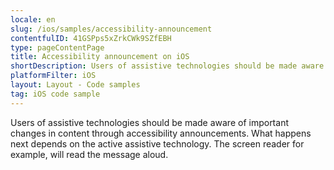 ```yaml
---
locale: en
slug: /ios/samples/accessibility-announcement
contentfulID: 41GSPps5xZrkCWk9SZfEBH
type: pageContentPage
title: Accessibility announcement on iOS
shortDescription: Users of assistive technologies should be made aware of important changes in content through accessibility announcements.
platformFilter: iOS
layout: Layout - Code samples
tag: iOS code sample
---
```


Users of assistive technologies should be made aware of important changes in content through accessibility announcements. What happens next depends on the active assistive technology. The screen reader for example, will read the message aloud.

<CodeSample id="accessibility-announcement" locale="en" platform="ios"/>